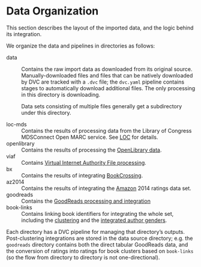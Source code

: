 # Data Organization

This section describes the layout of the imported data, and the logic behind its
integration.

We organize the data and pipelines in directories as follows:

data
:   Contains the raw import data as downloaded from its original source.  Manually-downloaded files
    and files that can be natively downloaded by DVC are tracked with a `.dvc` file; the `dvc.yaml`
    pipeline contains stages to automatically download additional files.  The only processing in this
    directory is downloading.

    Data sets consisting of multiple files generally get a subdirectory under this directory.

loc-mds
:   Contains the results of processing data from the Library of Congress MDSConnect Open MARC service.
    See [LOC](loc.qmd) for details.

openlibrary
:   Contains the results of processing the [OpenLibrary data](openlib.qmd).

viaf
:   Contains [Virtual Internet Authority File processing](viaf.qmd).

bx
:   Contains the results of integrating [BookCrossing](bx.qmd).

az2014
:   Contains the results of integrating the [Amazon](amazon.qmd) 2014 ratings data set.

goodreads
:   Contains the [GoodReads processing and integration](goodreads.qmd)

book-links
:   Contains linking book identifiers for integrating the whole set, including the [clustering](cluster.qmd) and
    the [integrated author genders](gender.qmd).

Each directory has a DVC pipeline for managing that directory's outputs.  Post-clustering integrations are stored
in the data source directory; e.g. the `goodreads` directory contains both the direct tabular GoodReads data, and
the conversion of ratings into ratings for book clusters based on `book-links` (so the flow from directory to
directory is not one-directional).
